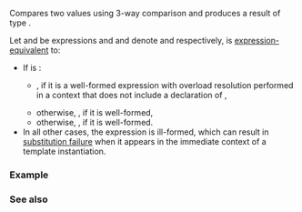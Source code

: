 {{cpp/title|partial_order}}
{{cpp/utility/navbar}}
{{dcl begin}}
{{dcl header|compare}}
{{dcl|since=c++20|1=
inline namespace /* unspecified */ {
    inline constexpr /* unspecified */ partial_order = /* unspecified */;
}
}}
{{dcl h|Call signature}}
{{dcl|1=
template&lt; class T, class U &gt;
    requires /* see below */
constexpr std::partial_ordering
    partial_order( T&amp;&amp; t, U&amp;&amp; u ) noexcept(/* see below */);
}}
{{dcl end}}

Compares two values using 3-way comparison and produces a result of type {{rlpt|partial_ordering|std::partial_ordering}}.

Let {{c|t}} and {{c|u}} be expressions and {{tt|T}} and {{tt|U}} denote {{c/core|decltype((t))}} and {{c/core|decltype((u))}} respectively, {{c|std::partial_order(t, u)}} is [[cpp/language/expressions#Expression-equivalence|expression-equivalent]] to:
* If {{c|std::is_same_v&lt;std::decay_t&lt;T&gt;, std::decay_t&lt;U&gt;&gt;}} is {{c|true}}:
** {{c|std::partial_ordering(partial_order(t, u))}}, if it is a well-formed expression with overload resolution performed in a context that does not include a declaration of {{tt|std::partial_order}},
** otherwise, {{c|std::partial_ordering(std::compare_three_way()(t, u))}}, if it is well-formed,
** otherwise, {{c|std::partial_ordering(std::weak_order(t, u))}}, if it is well-formed.
* In all other cases, the expression is ill-formed, which can result in [[cpp/language/sfinae|substitution failure]] when it appears in the immediate context of a template instantiation.

{{cpp/ranges/cpo|std}}

===Example===
{{example}}

===See also===
{{dsc begin}}
{{dsc inc|cpp/utility/compare/dsc partial_ordering}}
{{dsc inc|cpp/utility/compare/dsc strong_order}}
{{dsc inc|cpp/utility/compare/dsc weak_order}}
{{dsc inc|cpp/utility/compare/dsc compare_partial_order_fallback}}
{{dsc end}}

{{langlinks|de|es|ja|ru|zh}}